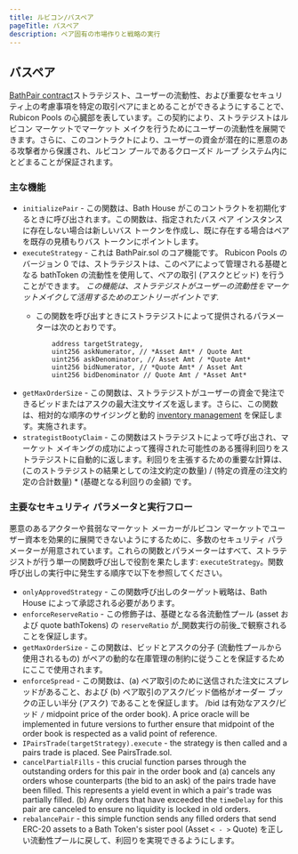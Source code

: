 ```yaml
---
title: ルビコン/バスペア
pageTitle: バスペア
description: ペア固有の市場作りと戦略の実行
---
```


## バスペア

[BathPair contract](https://github.com/RubiconDeFi/rubicon\_protocol/blob/master/contracts/rubiconPools/BathPair.sol)ストラテジスト、ユーザーの流動性、および重要なセキュリティ上の考慮事項を特定の取引ペアにまとめることができるようにすることで、Rubicon Pools の心臓部を表しています。この契約により、ストラテジストはルビコン マーケットでマーケット メイクを行うためにユーザーの流動性を展開できます。さらに、このコントラクトにより、ユーザーの資金が潜在的に悪意のある攻撃者から保護され、ルビコン プールであるクローズド ループ システム内にとどまることが保証されます。

### 主な機能

* `initializePair` - この関数は、Bath House がこのコントラクトを初期化するときに呼び出されます。この関数は、指定されたバス ペア インスタンスに存在しない場合は新しいバス トークンを作成し、既に存在する場合はペアを既存の見積もりバス トークンにポイントします。
* `executeStrategy` - これは BathPair.sol のコア機能です。 Rubicon Pools のバージョン 0 では、ストラテジストは、このペアによって管理される基礎となる bathToken の流動性を使用して、ペアの取引 (アスクとビッド) を行うことができます。 _この機能は、ストラテジストがユーザーの流動性をマーケットメイクして活用するためのエントリーポイントです._
  * この関数を呼び出すときにストラテジストによって提供されるパラメーターは次のとおりです。

      ```
          address targetStrategy,
          uint256 askNumerator, // *Asset Amt* / Quote Amt
          uint256 askDenominator, // Asset Amt / *Quote Amt*
          uint256 bidNumerator, // *Quote Amt* / Asset Amt
          uint256 bidDenominator // Quote Amt / *Asset Amt*
      ```
* `getMaxOrderSize` - この関数は、ストラテジストがユーザーの資金で発注できるビッドまたはアスクの最大注文サイズを返します。さらに、この関数は、相対的な順序のサイジングと動的 [inventory management](/docs/protocol/rubicon-pools/rubicon-pools#constraints-and-risk-parameters) を保証します。実施されます。
* `strategistBootyClaim` - この関数はストラテジストによって呼び出され、マーケット メイキングの成功によって獲得された可能性のある獲得利回りをストラテジストに自動的に返します。利回りを主張するための重要な計算は、(このストラテジストの結果としての注文約定の数量) / (特定の資産の注文約定の合計数量) \* (基礎となる利回りの金額) です。

### 主要なセキュリティ パラメータと実行フロー

悪意のあるアクターや貧弱なマーケット メーカーがルビコン マーケットでユーザー資本を効果的に展開できないようにするために、多数のセキュリティ パラメーターが用意されています。これらの関数とパラメーターはすべて、ストラテジストが行う単一の関数呼び出しで役割を果たします: `executeStrategy`。関数呼び出しの実行中に発生する順序で以下を参照してください。

* `onlyApprovedStrategy` - この関数呼び出しのターゲット戦略は、Bath House によって承認される必要があります。
* `enforceReserveRatio` - この修飾子は、基礎となる各流動性プール (asset および quote bathTokens) の `reserveRatio` が_関数実行の前後_で観察されることを保証します。
* `getMaxOrderSize` - この関数は、ビッドとアスクの分子 (流動性プールから使用されるもの) がペアの動的な在庫管理の制約に従うことを保証するためにここで使用されます。
* `enforceSpread` - この関数は、(a) ペア取引のために送信された注文にスプレッドがあること、および (b) ペア取引のアスク/ビッド価格がオーダー ブックの正しい半分 (アスク) であることを保証します。 /bid は有効なアスク/ビッド `/` midpoint price of the order book). A price oracle will be implemented in future versions to further ensure that midpoint of the order book is respected as a valid point of reference.
* `IPairsTrade(targetStrategy).execute` - the strategy is then called and a pairs trade is placed. See PairsTrade.sol.
* `cancelPartialFills` - this crucial function parses through the outstanding orders for this pair in the order book and (a) cancels any orders whose counterparts (the bid to an ask) of the pairs trade have been filled. This represents a yield event in which a pair's trade was partially filled. (b) Any orders that have exceeded the `timeDelay` for this pair are canceled to ensure no liquidity is locked in old orders.
* `rebalancePair` - this simple function sends any filled orders that send ERC-20 assets to a Bath Token's sister pool (Asset `< - >` Quote) を正しい流動性プールに戻して、利回りを実現できるようにします。